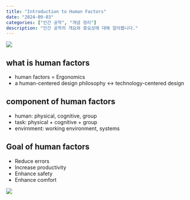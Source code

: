 ```yaml
---
title: "Introduction to Human Factors"
date: "2024-09-03"
categories: ["인간 공학", "개념 정리"]
description: "인간 공학의 개요와 중요성에 대해 알아봅니다."
---
```


![](/img/human-thumb.jpg){.post-thumbnail}

## what is human factors
- human factors = Ergonomics
- a human-centered design philosophy <-> technology-centered design

## component of human factors
- human: physical, cognitive, group
- task: physical + cognitive + group
- envirnment: working environment, systems

## Goal of human factors
- Reduce errors
- Increase productivity
- Enhance safety
- Enhance comfort

![](img/2024-11-29-09-41-54.png)
